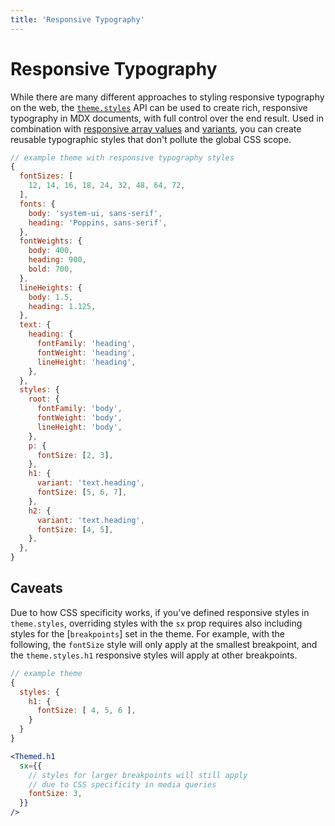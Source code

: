 ```yaml
---
title: 'Responsive Typography'
---
```


# Responsive Typography

While there are many different approaches to styling responsive typography on
the web, the [`theme.styles`][] API can be used to create rich, responsive
typography in MDX documents, with full control over the end result. Used in
combination with [responsive array values][] and [variants][], you can create
reusable typographic styles that don't pollute the global CSS scope.

[`theme.styles`]: /theming/#styles
[responsive array values]: /sx-prop/#responsive-values
[variants]: /guides/variants

```js
// example theme with responsive typography styles
{
  fontSizes: [
    12, 14, 16, 18, 24, 32, 48, 64, 72,
  ],
  fonts: {
    body: 'system-ui, sans-serif',
    heading: 'Poppins, sans-serif',
  },
  fontWeights: {
    body: 400,
    heading: 900,
    bold: 700,
  },
  lineHeights: {
    body: 1.5,
    heading: 1.125,
  },
  text: {
    heading: {
      fontFamily: 'heading',
      fontWeight: 'heading',
      lineHeight: 'heading',
    },
  },
  styles: {
    root: {
      fontFamily: 'body',
      fontWeight: 'body',
      lineHeight: 'body',
    },
    p: {
      fontSize: [2, 3],
    },
    h1: {
      variant: 'text.heading',
      fontSize: [5, 6, 7],
    },
    h2: {
      variant: 'text.heading',
      fontSize: [4, 5],
    },
  },
}
```

## Caveats

Due to how CSS specificity works, if you've defined responsive styles in
`theme.styles`, overriding styles with the `sx` prop requires also including
styles for the [`breakpoints`] set in the theme. For example, with the
following, the `fontSize` style will only apply at the smallest breakpoint, and
the `theme.styles.h1` responsive styles will apply at other breakpoints.

```js
// example theme
{
  styles: {
    h1: {
      fontSize: [ 4, 5, 6 ],
    }
  }
}
```

```jsx
<Themed.h1
  sx={{
    // styles for larger breakpoints will still apply
    // due to CSS specificity in media queries
    fontSize: 3,
  }}
/>
```